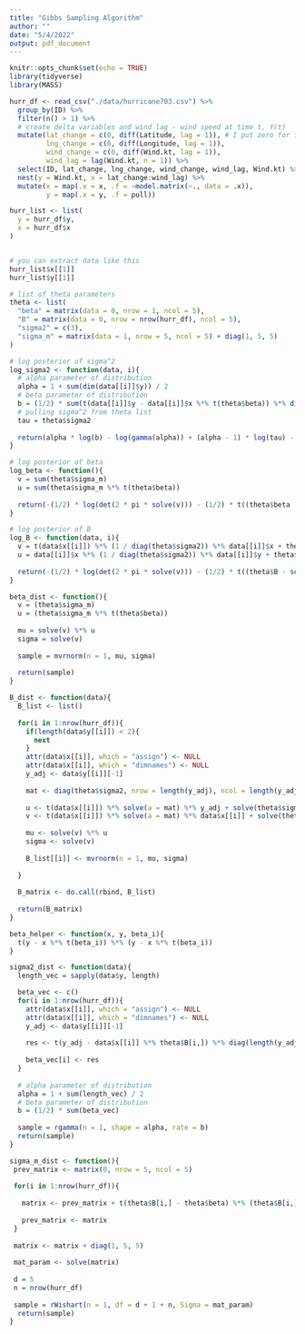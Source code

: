 ```yaml
---
title: "Gibbs Sampling Algorithm"
author: ""
date: "5/4/2022"
output: pdf_document
---
```


```r
knitr::opts_chunk$set(echo = TRUE)
library(tidyverse)
library(MASS)
```

```r
hurr_df <- read_csv("./data/hurricane703.csv") %>% 
  group_by(ID) %>% 
  filter(n() > 1) %>% 
  # create delta variables and wind lag - wind speed at time t, Y(t)
  mutate(lat_change = c(0, diff(Latitude, lag = 1)), # I put zero for first entry, could be NA
         lng_change = c(0, diff(Longitude, lag = 1)),
         wind_change = c(0, diff(Wind.kt, lag = 1)),
         wind_lag = lag(Wind.kt, n = 1)) %>% 
  select(ID, lat_change, lng_change, wind_change, wind_lag, Wind.kt) %>% 
  nest(y = Wind.kt, x = lat_change:wind_lag) %>%  
  mutate(x = map(.x = x, .f = ~model.matrix(~., data = .x)),
         y = map(.x = y, .f = pull))

hurr_list <- list(
  y = hurr_df$y,
  x = hurr_df$x
)


# you can extract data like this
hurr_list$x[[1]]
hurr_list$y[[1]]

# list of theta parameters
theta <- list(
  "beta" = matrix(data = 0, nrow = 1, ncol = 5),
  "B" = matrix(data = 0, nrow = nrow(hurr_df), ncol = 5),
  "sigma2" = c(3),
  "sigma_m" = matrix(data = 1, nrow = 5, ncol = 5) + diag(1, 5, 5)
)
```

```r
# log posterior of sigma^2
log_sigma2 <- function(data, i){
  # alpha parameter of distribution
  alpha = 1 + sum(dim(data[[i]]$y)) / 2
  # beta parameter of distribution
  b = (1/2) * sum(t(data[[i]]$y - data[[i]]$x %*% t(theta$beta)) %*% diag(length(data[[i]]$y)) %*% (data[[i]]$y - data[[i]]$x %*% t(theta$beta)))
  # pulling sigma^2 from theta list
  tau = theta$sigma2
  
  return(alpha * log(b) - log(gamma(alpha)) + (alpha - 1) * log(tau) - tau * b)
}

# log posterior of beta
log_beta <- function(){
  v = sum(theta$sigma_m)
  u = sum(theta$sigma_m %*% t(theta$beta))
  
  return(-(1/2) * log(det(2 * pi * solve(v))) - (1/2) * t((theta$beta - solve(v) %*% u)) %*% solve(v) %*% (theta$beta - solve(v) %*% u))
}

# log posterior of B
log_B <- function(data, i){
  v = t(data$x[[i]]) %*% (1 / diag(theta$sigma2)) %*% data[[i]]$x + theta$sigma_m
  u = data[[i]]$x %*% (1 / diag(theta$sigma2)) %*% data[[i]]$y + theta$sigma_m %*% t(theta$beta)
  
  return(-(1/2) * log(det(2 * pi * solve(v))) - (1/2) * t((theta$B - solve(v) %*% u)) %*% solve(v) %*% (theta$B - solve(v) %*% u))
}
```

```r
beta_dist <- function(){
  v = (theta$sigma_m)
  u = (theta$sigma_m %*% t(theta$beta))
  
  mu = solve(v) %*% u
  sigma = solve(v)
  
  sample = mvrnorm(n = 1, mu, sigma)
  
  return(sample)
}

B_dist <- function(data){
  B_list <- list()
  
  for(i in 1:nrow(hurr_df)){
    if(length(data$y[[i]]) < 2){
      next
    }
    attr(data$x[[i]], which = "assign") <- NULL
    attr(data$x[[i]], which = "dimnames") <- NULL
    y_adj <- data$y[[i]][-1]
    
    mat <- diag(theta$sigma2, nrow = length(y_adj), ncol = length(y_adj))
    
    u <- t(data$x[[i]]) %*% solve(a = mat) %*% y_adj + solve(theta$sigma_m) %*% t(theta$beta)
    v <- t(data$x[[i]]) %*% solve(a = mat) %*% data$x[[i]] + solve(theta$sigma_m)
    
    mu <- solve(v) %*% u
    sigma <- solve(v)
    
    B_list[[i]] <- mvrnorm(n = 1, mu, sigma)
    
  }
  
  B_matrix <- do.call(rbind, B_list)
  
  return(B_matrix)
}

beta_helper <- function(x, y, beta_i){
  t(y - x %*% t(beta_i)) %*% (y - x %*% t(beta_i))
}

sigma2_dist <- function(data){
  length_vec = sapply(data$y, length)

  beta_vec <- c()
  for(i in 1:nrow(hurr_df)){
    attr(data$x[[i]], which = "assign") <- NULL
    attr(data$x[[i]], which = "dimnames") <- NULL
    y_adj <- data$y[[i]][-1]
    
    res <- t(y_adj - data$x[[i]] %*% theta$B[i,]) %*% diag(length(y_adj)) %*% (y_adj - data$x[[i]] %*% (theta$B[i,]))
    
    beta_vec[i] <- res
  }
  
  # alpha parameter of distribution
  alpha = 1 + sum(length_vec) / 2
  # beta parameter of distribution
  b = (1/2) * sum(beta_vec)
  
  sample = rgamma(n = 1, shape = alpha, rate = b)
  return(sample)
}

sigma_m_dist <- function(){
 prev_matrix <- matrix(0, nrow = 5, ncol = 5)
 
 for(i in 1:nrow(hurr_df)){
   
   matrix <- prev_matrix + t(theta$B[i,] - theta$beta) %*% (theta$B[i,] - theta$beta) + diag(nrow = 5, ncol = 5)
   
   prev_matrix <- matrix
 }
 
 matrix <- matrix + diag(1, 5, 5)
 
 mat_param <- solve(matrix)
  
 d = 5
 n = nrow(hurr_df)
  
 sample = rWishart(n = 1, df = d + 1 + n, Sigma = mat_param)
  return(sample)
}
```

